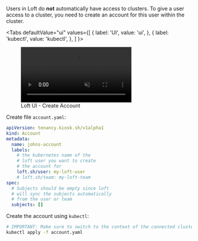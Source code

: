 
Users in Loft do **not** automatically have access to clusters. To give a user access to a cluster, you need to create an account for this user within the cluster.

<Tabs
  defaultValue="ui"
  values={[
    { label: 'UI', value: 'ui', },
    { label: 'kubectl', value: 'kubectl', },
  ]
}>
<TabItem value="ui">

<figure class="frame">
  <video controls loop autoplay="true" muted>
    <source src="/docs/media/ui/clusters/create-account.mp4" type="video/mp4" />
  </video>
  <figcaption>Loft UI - Create Account</figcaption>
</figure>

</TabItem>
<TabItem value="kubectl">

Create file `account.yaml`:
```yaml
apiVersion: tenancy.kiosk.sh/v1alpha1
kind: Account
metadata:
  name: johns-account
  labels:
    # the kubernetes name of the 
    # loft user you want to create
    # the account for
    loft.sh/user: my-loft-user
    # loft.sh/team: my-loft-team
spec:
  # Subjects should be empty since loft
  # will sync the subjects automatically
  # from the user or team
  subjects: [] 
```

Create the account using `kubectl`:
```bash
# IMPORTANT: Make sure to switch to the context of the connected cluster!
kubectl apply -f account.yaml
```

</TabItem>
</Tabs>
